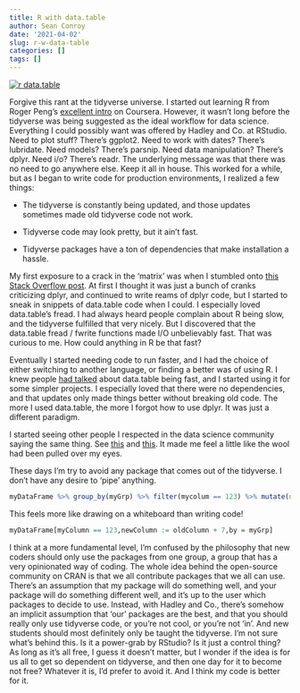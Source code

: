 ```yaml
---
title: R with data.table
author: Sean Conroy
date: '2021-04-02'
slug: r-w-data-table
categories: []
tags: []
---
```


[![](images/data.table%20meme.jpeg "r data.table")](https://rdatatable.gitlab.io/data.table/)

Forgive this rant at the tidyverse universe. I started out learning R from Roger Peng's [excellent intro](https://www.coursera.org/learn/r-programming) on Coursera. However, it wasn't long before the tidyverse was being suggested as the ideal workflow for data science. Everything I could possibly want was offered by Hadley and Co. at RStudio. Need to plot stuff? There's ggplot2. Need to work with dates? There's lubridate. Need models? There's parsnip. Need data manipulation? There's dplyr. Need i/o? There's readr. The underlying message was that there was no need to go anywhere else. Keep it all in house. This worked for a while, but as I began to write code for production environments, I realized a few things:

-   The tidyverse is constantly being updated, and those updates sometimes made old tidyverse code not work.

-   Tidyverse code may look pretty, but it ain't fast.

-   Tidyverse packages have a ton of dependencies that make installation a hassle.

My first exposure to a crack in the 'matrix' was when I stumbled onto [this Stack Overflow post](https://stackoverflow.com/questions/21435339/data-table-vs-dplyr-can-one-do-something-well-the-other-cant-or-does-poorly). At first I thought it was just a bunch of cranks criticizing dplyr, and continued to write reams of dplyr code, but I started to sneak in snippets of data.table code when I could. I especially loved data.table's fread. I had always heard people complain about R being slow, and the tidyverse fulfilled that very nicely. But I discovered that the data.table fread / fwrite functions made I/O unbelievably fast. That was curious to me. How could anything in R be that fast?

Eventually I started needing code to run faster, and I had the choice of either switching to another language, or finding a better was of using R. I knew people [had talked](https://h2oai.github.io/db-benchmark/) about data.table being fast, and I started using it for some simpler projects. I especially loved that there were no dependencies, and that updates only made things better without breaking old code. The more I used data.table, the more I forgot how to use dplyr. It was just a different paradigm.

I started seeing other people I respected in the data science community saying the same thing. See [this](https://blog.ephorie.de/why-i-dont-use-the-tidyverse) and [this](https://github.com/matloff/TidyverseSkeptic). It made me feel a little like the wool had been pulled over my eyes.

These days I'm try to avoid any package that comes out of the tidyverse. I don't have any desire to 'pipe' anything.

```r

myDataFrame %>% group_by(myGrp) %>% filter(mycolum == 123) %>% mutate(newColumn = oldColmn + 7)
```

This feels more like drawing on a whiteboard than writing code!

```r

myDataFrame[myColumn == 123,newColumn := oldColumn + 7,by = myGrp]
```

I think at a more fundamental level, I'm confused by the philosophy that new coders should only use the packages from one group, a group that has a very opinionated way of coding. The whole idea behind the open-source community on CRAN is that we all contribute packages that we all can use. There's an assumption that my package will do something well, and your package will do something different well, and it's up to the user which packages to decide to use. Instead, with Hadley and Co., there's somehow an implicit assumption that 'our' packages are the best, and that you should really only use tidyverse code, or you're not cool, or you're not 'in'. And new students should most definitely only be taught the tidyverse. I'm not sure what's behind this. Is it a power-grab by RStudio? Is it just a control thing? As long as it's all free, I guess it doesn't matter, but I wonder if the idea is for us all to get so dependent on tidyverse, and then one day for it to become not free? Whatever it is, I'd prefer to avoid it. And I think my code is better for it.
